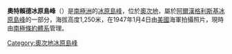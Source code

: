 {{coord|69|28|S|156|23|E|display=title}}

'''奧特賴德冰原島峰'''（{{lang-en|Outrider Nunatak}}）是[[南極洲|南極洲]]的[[冰原島峰|冰原島峰]]，位於[[奧次地|奧次地]]，屬於[[阿爾漢格利斯基冰原島峰|阿爾漢格利斯基冰原島峰]]的一部分，海拔高度1,250米，在1947年1月4日由[[美國|美國]]海軍拍攝照片，現時由[[南極條約體系|南極條約體系]]管理。

{{DEFAULTSORT:Outrider Nunatak}}
[[Category:奧次地冰原島峰|Category:奧次地冰原島峰]]


{{OatesLand-geo-stub}}